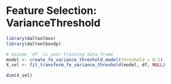 # Feature Selection: VarianceThreshold

```r
library(daltoolbox)
library(daltoolboxdp)

# assume `df` is your training data frame
model <- create_fe_variance_threshold_model(threshold = 0.1)
X_sel <- fit_transform_fe_variance_threshold(model, df, NULL)

dim(X_sel)
```
